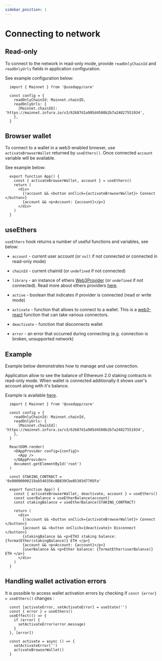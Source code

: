 ```yaml
---
sidebar_position: 1
---
```


# Connecting to network

## Read-only

To connect to the network in read-only mode, provide ``readOnlyChainId`` and ``readOnlyUrls`` fields in application configuration.

See example configuration below:

```tsx
  import { Mainnet } from '@usedapp/core'

  const config = {
    readOnlyChainId: Mainnet.chainID,
    readOnlyUrls: {
      [Mainnet.chainID]: 'https://mainnet.infura.io/v3/62687d1a985d4508b2b7a24827551934',
    },
  }
```

## Browser wallet

To connect to a wallet in a web3-enabled browser, use ``activateBrowserWallet`` returned by ``useEthers()``.
Once connected ``account`` variable will be available.

See example below:

```tsx
  export function App() {
    const { activateBrowserWallet, account } = useEthers()
    return (
      <div>
        {!account && <button onClick={activateBrowserWallet}> Connect </button>}
        {account && <p>Account: {account}</p>}
      </div>
    )
  }
```

## useEthers

``useEthers`` hook returns a number of useful functions and variables, see below:

- ``account`` - current user account (or ``null`` if not connected or connected in read-only mode)

- ``chainId`` - current chainId (or ``undefined`` if not connected)

- ``library`` - an instance of ethers [Web3Provider](https://docs.ethers.io/v5/api/providers/other/#Web3Provider) (or ``undefined`` if not connected). Read more about ethers providers [here](https://docs.ethers.io/v5/api/providers/).

- ``active`` - boolean that indicates if provider is connected (read or write mode)

- ``activate`` - function that allows to connect to a wallet. This is a [web3-react](https://github.com/NoahZinsmeister/web3-react) function that can take various connectors.

- ``deactivate`` - function that disconnects wallet

- ``error`` - an error that occurred during connecting (e.g. connection is broken, unsupported network)



## Example

Example below demonstrates how to manage and use connection.

Application allow to see the balance of Ethereum 2.0 staking contracts in read-only mode.
When wallet is connected additionally it shows user's account along with it's balance.

Example is available [here](https://example.usedapp.io/balance).

```tsx
  import { Mainnet } from '@usedapp/core'

  const config = {
    readOnlyChainId: Mainnet.chainId,
    readOnlyUrls: {
      [Mainnet.chainId]: 'https://mainnet.infura.io/v3/62687d1a985d4508b2b7a24827551934',
    },
  }

  ReactDOM.render(
    <DAppProvider config={config}>
      <App />
    </DAppProvider>
    document.getElementById('root')
  )

  const STAKING_CONTRACT = '0x00000000219ab540356cBB839Cbe05303d7705Fa'

  export function App() {
    const { activateBrowserWallet, deactivate, account } = useEthers()
    const userBalance = useEtherBalance(account)
    const stakingBalance = useEtherBalance(STAKING_CONTRACT)

    return (
      <div>
        {!account && <button onClick={activateBrowserWallet}> Connect </button>}
        {account && <button onClick={deactivate}> Disconnect </button>}
        {stakingBalance && <p>ETH2 staking balance: {formatEther(stakingBalance)} ETH </p>}
        {account && <p>Account: {account}</p>}
        {userBalance && <p>Ether balance: {formatEther(userBalance)} ETH </p>}
      </div>
    )
  }
```

## Handling wallet activation errors

It is possible to access wallet activation errors by checking if `const {error} = useEthers()` changes :

```tsx
  const [activateError, setActivateError] = useState('')
  const { error } = useEthers()
  useEffect(() => {
    if (error) {
      setActivateError(error.message)
    }
  }, [error])

  const activate = async () => {
    setActivateError('')
    activateBrowserWallet()
  }
```
